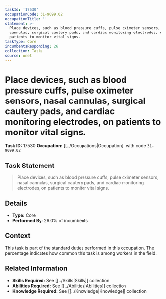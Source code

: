 ```yaml
---
taskId: '17530'
occupationCode: 31-9099.02
occupationTitle: ''
statement: >-
  Place devices, such as blood pressure cuffs, pulse oximeter sensors, nasal
  cannulas, surgical cautery pads, and cardiac monitoring electrodes, on
  patients to monitor vital signs.
taskType: Core
incumbentsResponding: 26
collection: Tasks
source: onet
---
```

# Place devices, such as blood pressure cuffs, pulse oximeter sensors, nasal cannulas, surgical cautery pads, and cardiac monitoring electrodes, on patients to monitor vital signs.

**Task ID:** 17530
**Occupation:** [[../Occupations|Occupation]] with code `31-9099.02`

## Task Statement

> Place devices, such as blood pressure cuffs, pulse oximeter sensors, nasal cannulas, surgical cautery pads, and cardiac monitoring electrodes, on patients to monitor vital signs.

## Details

- **Type:** Core
- **Performed By:** 26.0% of incumbents

## Context

This task is part of the standard duties performed in this occupation. The percentage indicates how common this task is among workers in the field.

## Related Information

- **Skills Required:** See [[../Skills|Skills]] collection
- **Abilities Required:** See [[../Abilities|Abilities]] collection
- **Knowledge Required:** See [[../Knowledge|Knowledge]] collection
